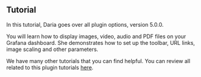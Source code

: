 
## Tutorial

In this tutorial, Daria goes over all plugin options, version 5.0.0.

You will learn how to display images, video, audio and PDF files on your Grafana dashboard. She demonstrates how to set up the toolbar, URL links, image scaling and other parameters.

<Youtube
  id="hLMtsCWPOg8"
  title="Display images and PDF on Grafana using Business Media panel 5.0.0."
/>

We have many other tutorials that you can find helpful. You can review all related to this plugin tutorials [here](/plugins/business-media/tutorials).
